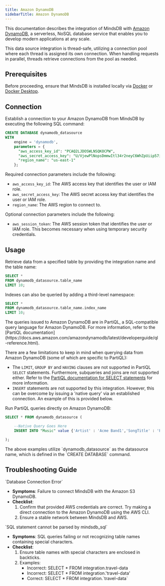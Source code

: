 ```yaml
---
title: Amazon DynamoDB
sidebarTitle: Amazon DynamoDB
---
```


This documentation describes the integration of MindsDB with [Amazon DynamoDB](https://aws.amazon.com/dynamodb/), a serverless, NoSQL database service that enables you to develop modern applications at any scale.

<Tip>
This data source integration is thread-safe, utilizing a connection pool where each thread is assigned its own connection. When handling requests in parallel, threads retrieve connections from the pool as needed.
</Tip>

## Prerequisites

Before proceeding, ensure that MindsDB is installed locally via [Docker](/setup/self-hosted/docker) or [Docker Desktop](/setup/self-hosted/docker-desktop).

## Connection

Establish a connection to your Amazon DynamoDB from MindsDB by executing the following SQL command:

```sql
CREATE DATABASE dynamodb_datasource
WITH
    engine = 'dynamodb',
    parameters = {
      "aws_access_key_id": "PCAQ2LJDOSWLNSQKOCPW",
      "aws_secret_access_key": "U/VjewPlNopsDmmwItl34r2neyC6WhZpUiip57i",
      "region_name": "us-east-1"
    };
```

Required connection parameters include the following:

* `aws_access_key_id`: The AWS access key that identifies the user or IAM role.
* `aws_secret_access_key`: The AWS secret access key that identifies the user or IAM role.
* `region_name`: The AWS region to connect to.

Optional connection parameters include the following:

* `aws_session_token`: The AWS session token that identifies the user or IAM role. This becomes necessary when using temporary security credentials.

## Usage

Retrieve data from a specified table by providing the integration name and the table name:

```sql
SELECT *
FROM dynamodb_datasource.table_name
LIMIT 10;
```

Indexes can also be queried by adding a third-level namespace:

```sql
SELECT *
FROM dynamodb_datasource.table_name.index_name
LIMIT 10;
```

<Tip>
The queries issued to Amazon DynamoDB are in PartiQL, a SQL-compatible query language for Amazon DynamoDB. For more information, refer to the [PartiQL documentation](https://docs.aws.amazon.com/amazondynamodb/latest/developerguide/ql-reference.html).

There are a few limitations to keep in mind when querying data from Amazon DynamoDB (some of which are specific to PartiQL):
- The `LIMIT`, `GROUP BY` and `HAVING` clauses are not supported in PartiQL `SELECT` statements. Furthermore, subqueries and joins are not supported either. Refer to the [PartiQL documentation for SELECT statements](https://docs.aws.amazon.com/amazondynamodb/latest/developerguide/ql-reference.select.html) for more information.
- `INSERT` statements are not supported by this integration. However, this can be overcome by issuing a 'native query' via an established connection. An example of this is provided below.
</Tip>

Run PartiQL queries directly on Amazon DynamoDB:

```sql
SELECT * FROM dynamodb_datasource (

    --Native Query Goes Here
    INSERT INTO "Music" value {'Artist' : 'Acme Band1','SongTitle' : 'PartiQL Rocks'}

);
```

<Note>
The above examples utilize `dynamodb_datasource` as the datasource name, which is defined in the `CREATE DATABASE` command.
</Note>

## Troubleshooting Guide

<Warning>
`Database Connection Error`

* **Symptoms**: Failure to connect MindsDB with the Amazon S3  DynamoDB.
* **Checklist**:
    1. Confirm that provided AWS credentials are correct. Try making a direct connection to the Amazon DynamoDB using the AWS CLI.
    2. Ensure a stable network between MindsDB and AWS.
</Warning>

<Warning>
`SQL statement cannot be parsed by mindsdb_sql`

* **Symptoms**: SQL queries failing or not recognizing table names containing special characters.
* **Checklist**:
    1. Ensure table names with special characters are enclosed in backticks.
    2. Examples:
        * Incorrect: SELECT * FROM integration.travel-data
        * Incorrect: SELECT * FROM integration.'travel-data'
        * Correct: SELECT * FROM integration.\`travel-data\`
</Warning>
